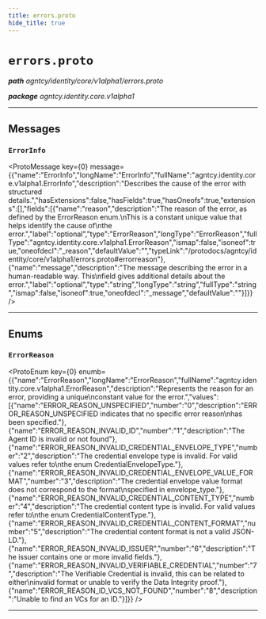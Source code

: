 ```yaml
---
title: errors.proto
hide_title: true
---
```



# `errors.proto`
_**path** agntcy/identity/core/v1alpha1/errors.proto_

_**package** agntcy.identity.core.v1alpha1_



---

## Messages


### `ErrorInfo`
<ProtoMessage key={0} message={{"name":"ErrorInfo","longName":"ErrorInfo","fullName":"agntcy.identity.core.v1alpha1.ErrorInfo","description":"Describes the cause of the error with structured details.","hasExtensions":false,"hasFields":true,"hasOneofs":true,"extensions":[],"fields":[{"name":"reason","description":"The reason of the error, as defined by the ErrorReason enum.\nThis is a constant unique value that helps identify the cause of\nthe error.","label":"optional","type":"ErrorReason","longType":"ErrorReason","fullType":"agntcy.identity.core.v1alpha1.ErrorReason","ismap":false,"isoneof":true,"oneofdecl":"_reason","defaultValue":"","typeLink":"/protodocs/agntcy/identity/core/v1alpha1/errors.proto#errorreason"},{"name":"message","description":"The message describing the error in a human-readable way. This\nfield gives additional details about the error.","label":"optional","type":"string","longType":"string","fullType":"string","ismap":false,"isoneof":true,"oneofdecl":"_message","defaultValue":""}]}} />

---
## Enums


### `ErrorReason`
<ProtoEnum key={0} enumb={{"name":"ErrorReason","longName":"ErrorReason","fullName":"agntcy.identity.core.v1alpha1.ErrorReason","description":"Represents the reason for an error, providing a unique\nconstant value for the error.","values":[{"name":"ERROR_REASON_UNSPECIFIED","number":"0","description":"ERROR_REASON_UNSPECIFIED indicates that no specific error reason\nhas been specified."},{"name":"ERROR_REASON_INVALID_ID","number":"1","description":"The Agent ID is invalid or not found"},{"name":"ERROR_REASON_INVALID_CREDENTIAL_ENVELOPE_TYPE","number":"2","description":"The credential envelope type is invalid. For valid values refer to\nthe enum CredentialEnvelopeType."},{"name":"ERROR_REASON_INVALID_CREDENTIAL_ENVELOPE_VALUE_FORMAT","number":"3","description":"The credential envelope value format does not correspond to the format\nspecified in envelope_type."},{"name":"ERROR_REASON_INVALID_CREDENTIAL_CONTENT_TYPE","number":"4","description":"The credential content type is invalid. For valid values refer to\nthe enum CredentialContentType."},{"name":"ERROR_REASON_INVALID_CREDENTIAL_CONTENT_FORMAT","number":"5","description":"The credential content format is not a valid JSON-LD."},{"name":"ERROR_REASON_INVALID_ISSUER","number":"6","description":"The issuer contains one or more invalid fields."},{"name":"ERROR_REASON_INVALID_VERIFIABLE_CREDENTIAL","number":"7","description":"The Verifiable Credential is invalid, this can be related to either\ninvalid format or unable to verify the Data Integrity proof."},{"name":"ERROR_REASON_ID_VCS_NOT_FOUND","number":"8","description":"Unable to find an VCs for an ID."}]}} />

---


  